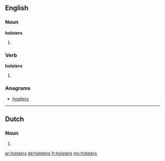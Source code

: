 ==English==

===Noun===
'''holsters'''

# {{plural of|holster}}

===Verb===
'''holsters'''

# {{third-person singular of|holster}}

===Anagrams===
* [[hostlers#English|hostlers]]

----

==Dutch==

===Noun===
{{head|nl}}

# {{nl-noun-form|pl=1|holster}}

[[ar:holsters]]
[[de:holsters]]
[[fr:holsters]]
[[my:holsters]]